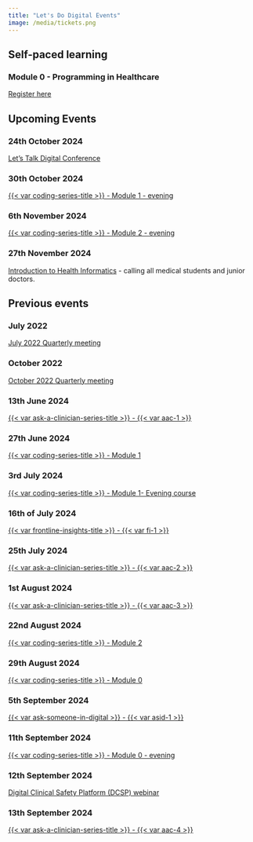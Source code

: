 ```yaml
---
title: "Let's Do Digital Events"
image: /media/tickets.png
---
```


::: {.panel-tabset}

## Self-paced learning

### Module 0 - Programming in Healthcare

[Register here](https://letsdodigital.thinkific.com/courses/module-0-programming-in-healthcare)

## Upcoming Events

### 24th October 2024

[Let's Talk Digital Conference](/conferences/2024/index.qmd)


### 30th October 2024

[{{< var coding-series-title >}} - Module 1 - evening](https://letsdodigital.thinkific.com/products/live_events/module-0-evening-october)


### 6th November 2024

[{{< var coding-series-title >}} - Module 2 - evening](programming-in-healthcare/module-2-06-10-24.qmd)


### 27th November 2024

[Introduction to Health Informatics](https://app.medall.org/event-listings/introduction-to-health-informatics) - calling all medical students and junior doctors.


## Previous events


### July 2022

[July 2022 Quarterly meeting](https://www.youtube.com/watch?v=x6-jPJxEqp8&list=PLv5yR6DkBB8rWE4m482wj5rqMK2k9NtyH)


### October 2022

[October 2022 Quarterly meeting](https://www.youtube.com/watch?v=Ke-UhqCRRlU&list=PLv5yR6DkBB8rWE4m482wj5rqMK2k9NtyH)


### 13th June 2024

[{{< var ask-a-clinician-series-title >}} - {{< var aac-1 >}}](ask-a-clinician/1.qmd)


### 27th June 2024

[{{< var coding-series-title >}} - Module 1](programming-in-healthcare/module-1-27-06-2024.qmd)


### 3rd July 2024


[{{< var coding-series-title >}} - Module 1- Evening course](programming-in-healthcare/module-1-03-07-2024.qmd)


### 16th of July 2024

[{{< var frontline-insights-title >}} - {{< var fi-1 >}}](frontline-insights/1.qmd)


### 25th July 2024

[{{< var ask-a-clinician-series-title >}} - {{< var aac-2 >}}](ask-a-clinician/2.qmd)


### 1st August 2024

[{{< var ask-a-clinician-series-title >}} - {{< var aac-3 >}}](ask-a-clinician/3.qmd)


### 22nd August 2024

[{{< var coding-series-title >}} - Module 2](programming-in-healthcare/module-2-22-08-24.qmd)


### 29th August 2024

[{{< var coding-series-title >}} - Module 0](programming-in-healthcare/module-0-29-08-24.qmd)


### 5th September 2024

[{{< var ask-someone-in-digital >}} - {{< var asid-1 >}}](ask-someone-in-digital/1.qmd)


### 11th September 2024

[{{< var coding-series-title >}} - Module 0 - evening](programming-in-healthcare/module-0-11-09-24.qmd)


### 12th September 2024

[Digital Clinical Safety Platform (DCSP) webinar](dcsa/1.qmd)


### 13th September 2024

[{{< var ask-a-clinician-series-title >}} - {{< var aac-4 >}}](ask-a-clinician/4.qmd)

:::